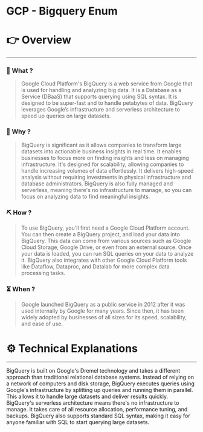 # GCP - Bigquery Enum


# 👉 Overview

---

### 👀 What ?

> Google Cloud Platform's BigQuery is a web service from Google that is used for handling and analyzing big data. It is a Database as a Service (DBaaS) that supports querying using SQL syntax. It is designed to be super-fast and to handle petabytes of data. BigQuery leverages Google’s infrastructure and serverless architecture to speed up queries on large datasets.
> 

### 🧐 Why ?

> BigQuery is significant as it allows companies to transform large datasets into actionable business insights in real time. It enables businesses to focus more on finding insights and less on managing infrastructure. It's designed for scalability, allowing companies to handle increasing volumes of data effortlessly. It delivers high-speed analysis without requiring investments in physical infrastructure and database administrators. BigQuery is also fully managed and serverless, meaning there's no infrastructure to manage, so you can focus on analyzing data to find meaningful insights.
> 

### ⛏️ How ?

> To use BigQuery, you'll first need a Google Cloud Platform account. You can then create a BigQuery project, and load your data into BigQuery. This data can come from various sources such as Google Cloud Storage, Google Drive, or even from an external source. Once your data is loaded, you can run SQL queries on your data to analyze it. BigQuery also integrates with other Google Cloud Platform tools like Dataflow, Dataproc, and Datalab for more complex data processing tasks.
> 

### ⏳ When ?

> Google launched BigQuery as a public service in 2012 after it was used internally by Google for many years. Since then, it has been widely adopted by businesses of all sizes for its speed, scalability, and ease of use.
> 

# ⚙️ Technical Explanations

---

BigQuery is built on Google's Dremel technology and takes a different approach than traditional relational database systems. Instead of relying on a network of computers and disk storage, BigQuery executes queries using Google's infrastructure by splitting up queries and running them in parallel. This allows it to handle large datasets and deliver results quickly. BigQuery's serverless architecture means there's no infrastructure to manage. It takes care of all resource allocation, performance tuning, and backups. BigQuery also supports standard SQL syntax, making it easy for anyone familiar with SQL to start querying large datasets.

